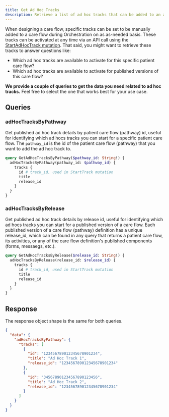 ```yaml
---
title: Get Ad Hoc Tracks
description: Retrieve a list of ad hoc tracks that can be added to an active patient care flow
---
```


When designing a care flow, specific tracks can be set to be manually added to a care flow during Orchestration on as as-needed basis. These tracks can be activated at any time via an API call using the [StartAdHocTrack mutation](/awell-orchestration/api-reference/mutations/start-ad-hoc-track). That said, you might want to retrieve these tracks to answer questions like:

- Which ad hoc tracks are available to activate for this specific patient care flow?
- Which ad hoc tracks are available to activate for published versions of this care flow?

**We provide a couple of queries to get the data you need related to ad hoc tracks.** Feel free to select the one that works best for your use case.

## Queries

### adHocTracksByPathway

Get published ad hoc track details by patient care flow (pathway) id, useful for identifying which ad hocs tracks you can start for a specific patient care flow. The `pathway_id` is the id of the patient care flow (pathway) that you want to add the ad hoc track to.

```graphql
query GetAdHocTracksByPathway($pathway_id: String!) {
  adHocTracksByPathway(pathway_id: $pathway_id) {
    tracks {
      id # track_id, used in StartTrack mutation
      title
      release_id
    }
  }
}
```

### adHocTracksByRelease

Get published ad hoc track details by release id, useful for identifying which ad hocs tracks you can start for a published version of a care flow. Each published version of a care flow (pathway) definition has a unique release_id, which can be found in any query that returns a patient care flow, its activities, or any of the care flow definition's published components (forms, messaegs, etc.).

```graphql
query GetAdHocTracksByRelease($release_id: String!) {
  adHocTracksByRelease(release_id: $release_id) {
    tracks {
      id # track_id, used in StartTrack mutation
      title
      release_id
    }
  }
}
```

## Response

The response object shape is the same for both queries.

```json
{
  "data": {
    "adHocTracksByPathway": {
      "tracks": [
        {
          "id": "123456789012345678901234",
          "title": "Ad Hoc Track 1",
          "release_id": "123456789012345678901234"
        },
        {
          "id": "345678901234567890123456",
          "title": "Ad Hoc Track 2",
          "release_id": "123456789012345678901234"
        }
      ]
    }
  }
}
```
